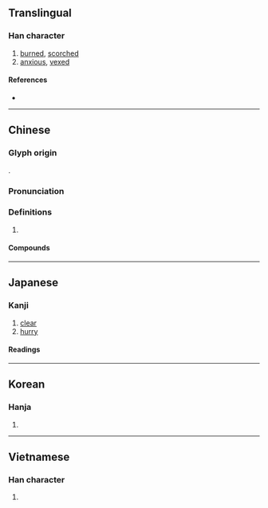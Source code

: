 {{also|焳}}
{{character info/new}}
==Translingual==

===Han character===
{{Han char|rn=86|rad=火|as=08|sn=12|four=20331|canj=OGF|ids=⿱隹灬}}

# [[burned]], [[scorched]]
# [[anxious]], [[vexed]]

====References====
* {{Han ref|kx=0674.060|dkj=19119|dj=1086.020|hdz=32212.010|uh=7126|ud=28966|bh=B54A|bd=46410}}

----

==Chinese==
{{zh-forms}}

===Glyph origin===
{{Han etym}}
{{Han compound|隹|火|ls=ic|t1=bird|t2=fire}}.

===Pronunciation===
{{zh-pron
|m=jiāo
|m-s=
|c=ziu1
|c-t=
|g=
|h=pfs=chhèu
|j=
|mb=ciáu
|md=ciĕu/dă
|md_note=ciĕu - literary; dă - vernacular
|mn=chiau/twv:chau/ta
|mn_note=chiau/chau - literary; ta - vernacular
|mn-t=ziao1/ziou1
|mn-t_note=ziao1 - Shantou; ziou1 - Chaozhou
|w=
|x=
|mc=y
|oc=y
|cat=a
}}

===Definitions===
{{zh-hanzi}}

# {{rfdef|zh}}

====Compounds====
{{zh-der|三焦|上焦|下焦|中焦|分離焦慮|勞心焦思|勞身焦思|包焦尼|宵旰焦勞|對焦|心焦|心焦如火|心焦如焚|憋憋焦焦|木焦油|火焦火辣|無煙焦煤|焦三仙|焦仲卿|焦仲卿妻|焦勞|焦化|焦土|焦土政策|焦孟不離|焦尾|焦尾琴|焦循|焦心|焦心勞思|焦急|焦慮|焦憋|焦月|焦枯|焦桐|焦棱|焦沙爛石|焦油|焦渴|焦灼|焦炙|焦炭|焦煤|焦熬投石|焦穫|焦糖|焦耳|焦距|焦躁|焦金流石|焦釜|焦雷|焦霹靂|焦面大士|焦頭爛額|焦黃|焦黑|焦點|煉焦|煉焦爐|煤焦油|燒焦|爛額焦頭|皮焦肉爛|聚焦|脣焦舌敝|舌敝脣焦|苦心焦慮|調焦|變焦鏡頭|近焦攝影|迸兒焦|鐺底焦飯|面皮焦黃|鮑焦|焦家莊|焦眉|焦岱}}

----

==Japanese==

===Kanji===
{{ja-kanji|grade=c|rs=火08}}

# [[clear]]
# [[hurry]]

====Readings====
{{ja-readings
|goon=しょう<せう
|kanon=しょう<せう
|kun=こ-げる, あせ-る, こ-がれる, こ-がす, じ-れる, じ-らす
}}

----

==Korean==

===Hanja===
{{ko-hanja|hangeul=초|eumhun=|rv=cho|mr=ch'o|y=cho}}

# {{defn|lang=ko|sort=火08}}

----

==Vietnamese==

===Han character===
{{vi-hantu|tiêu|rs=火08}}

# {{defn|lang=vi|sort=火08}}
